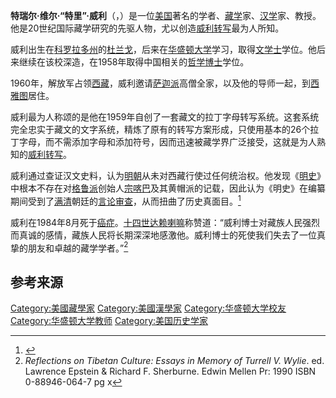 {{Infobox person
| name        = 特瑞尔·威利
| image       =   Turrell Wylie.png
| caption        =  1975年的特瑞尔·威利
| birth_name = Turrell Verl Wylie
| birth_date  = 1927年8月20日
| birth_place = {{USA}}[[科羅拉多州|科羅拉多州]][[杜蘭戈_(科羅拉多州)|杜蘭戈]]
| death_date  = 1984年8月25日 (57歲)
| death_place = {{USA}}[[華盛頓州|華盛頓州]][[西雅圖|西雅圖]]
| death_cause = [[癌症|癌症]]
| resting_place = {{USA}}[[科羅拉多州|科羅拉多州]][[杜蘭戈_(科羅拉多州)|杜蘭戈]]
| resting_place_coordinates =  <!--{{coord|LAT|LONG|type:landmark|display=inline,title}}-->
| other_names = Tashi Samphel /[[威利轉寫|威利轉寫]]= Bkra-shis bSam-'phel (由[[第十四世達賴喇嘛|第十四世達賴喇嘛]]在1960年給他取的名字<ref>{{Cite magazine| url=https://asian.washington.edu/sites/asian/files/documents/newsletters/asia_notes_-_1985_spring.pdf| format=PDF| title=Turrell V. Wylie (1927-1984)| magazine=Asian Languages and Literature Newsletter| publisher=[[華盛頓大學|華盛頓大學]]| volume=3| issue=1| date=May 1985| page=p. 6| access-date=2017-05-22| archive-date=2017-04-26| archive-url=https://web.archive.org/web/20170426055908/https://asian.washington.edu/sites/asian/files/documents/newsletters/asia_notes_-_1985_spring.pdf| dead-url=no}}</ref>)
| residence   = 
| citizenship = 
| nationality = {{USA}}
| fields      = 
| patrons     = 
| education  = [[華盛頓大學|華盛頓大學]]
| thesis_title =  <!--(or  | thesis1_title =  and  | thesis2_title = )-->
| thesis_url  =   <!--(or  | thesis1_url  =   and  | thesis2_url  =  )-->
| thesis_year =   <!--(or  | thesis1_year =   and  | thesis2_year =  )-->
| doctoral_advisor = 
| academic_advisors = 
| doctoral_students = 
| notable_students = 
| known_for   = [[威利轉寫|威利轉寫]]
| influences  = 
| influenced  = 
| awards      = 
| author_abbrev_bot = 
| author_abbrev_zoo = 
| spouse      =   <!--(or | spouses = )-->
| partner     =   <!--(or | partners = )-->
| children    = 
| signature   =   <!--(filename only)-->
| signature_alt = 
| website     =   <!--{{URL|www.example.com}}-->
| footnotes   = 
}}

'''特瑞尔·维尔·“特里”·威利'''（{{lang-en|Turrell Verl "Terry" Wylie}}，{{bd|1927年|8月|1984年|8月25日|catIdx=W}}）是一位[[美国|美国]]著名的学者、[[藏学|藏学]]家、[[汉学|汉学]]家、教授。他是20世纪国际藏学研究的先驱人物，尤以创造[[威利转写|威利转写]]最为人所知。

威利出生在[[科罗拉多州|科罗拉多州]]的[[杜兰戈_(科罗拉多州)|杜兰戈]]，后来在[[华盛顿大学|华盛顿大学]]学习，取得[[文学士|文学士]]学位。{{sfnp|Miller|1986|p=150}}他后来继续在该校深造，在1958年取得中国相关的[[哲学博士|哲学博士]]学位。

1960年，解放军占领[[西藏|西藏]]，威利邀请[[萨迦派|萨迦派]]高僧{{le|薩迦·吉札達欽|Jigdal Dagchen Sakya}}全家，以及他的导师{{le|德松仁波切|Dezhung Rinpoche}}一起，到[[西雅图|西雅图]]居住。

威利最为人称颂的是他在1959年自创了一套藏文的拉丁字母转写系统。这套系统完全忠实于藏文的文字系统，精炼了原有的转写方案形成，只使用基本的26个拉丁字母，而不需添加字母和添加符号，因而迅速被藏学界广泛接受，这就是为人熟知的[[威利转写|威利转写]]。

威利通过查证汉文史料，认为[[明朝|明朝]]从未对西藏行使过任何统治权。他发现《[[明史|明史]]》中根本不存在对[[格鲁派|格鲁派]]创始人[[宗喀巴|宗喀巴]]及其黄帽派的记载，因此认为《明史》在编纂期间受到了[[满清|满清]]朝廷的[[言論審查|言论审查]]，从而扭曲了历史真面目。<ref>{{cite book|editor=Alex McKay|title=''The History of Tibet: The medieval period : c. 850-1895, the development of Buddhist paramountcy''|url=https://books.google.com/books?id=kqRhQgAACAAJ|year=2003年|publisher=RoutledgeCurzon|isbn=978-0-415-30843-4|author=Turrell V. Wylie|chapter=''Lama Tribute in the Ming Dynasty''|page=470頁|quote=This explains why no mention of Tsong-k'a-pa and the Yellow Sect was made in the Ming shih and Ming shih lu. Such censorship of the official history of the Ming dynasty distorts the true picture of the period.|access-date=2018-11-24|archive-date=2019-09-29|archive-url=https://web.archive.org/web/20190929011927/https://books.google.com/books?id=kqRhQgAACAAJ|dead-url=no}}</ref>

威利在1984年8月死于[[癌症|癌症]]。[[十四世达赖喇嘛|十四世达赖喇嘛]]称赞道：“威利博士对藏族人民强烈而真诚的感情，藏族人民将长期深深地感激他。威利博士的死使我们失去了一位真挚的朋友和卓越的藏学学者。”<ref>''Reflections on Tibetan Culture: Essays in Memory of Turrell V. Wylie''. ed. Lawrence Epstein & Richard F. Sherburne. Edwin Mellen Pr: 1990 ISBN 0-88946-064-7 pg x</ref>

==参考来源==
{{reflist}}

{{Authority control}}
{{DEFAULTSORT:Wylie, Turrell V.}}
[[Category:美國藏學家|Category:美國藏學家]]
[[Category:美國漢學家|Category:美國漢學家]]
[[Category:华盛顿大学校友|Category:华盛顿大学校友]]
[[Category:华盛顿大学教师|Category:华盛顿大学教师]]
[[Category:美国历史学家|Category:美国历史学家]]